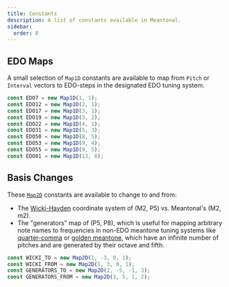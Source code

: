 ```yaml
---
title: Constants
description: A list of constants available in Meantonal.
sidebar:
  order: 8
---
```


## EDO Maps

A small selection of `Map1D` constants are available to map from `Pitch` or `Interval` vectors to EDO-steps in the designated EDO tuning system.

```ts
const EDO7 = new Map1D(1, 1);
const EDO12 = new Map1D(2, 1);
const EDO17 = new Map1D(3, 1);
const EDO19 = new Map1D(3, 2);
const EDO22 = new Map1D(4, 1);
const EDO31 = new Map1D(5, 3);
const EDO50 = new Map1D(8, 5);
const EDO53 = new Map1D(9, 4);
const EDO55 = new Map1D(9, 5);
const EDO81 = new Map1D(13, 8);
```

## Basis Changes

These [`Map2D`](/js/map) constants are available to change to and from:
- The [Wicki-Hayden](https://en.wikipedia.org/wiki/Wicki%E2%80%93Hayden_note_layout) coordinate system of (M2, P5) vs. Meantonal's (M2, m2).
- The "generators" map of (P5, P8), which is useful for mapping arbitrary note names to frequencies in non-EDO meantone tuning systems like [quarter-comma](https://en.wikipedia.org/wiki/Quarter-comma_meantone) or [golden meantone](https://en.xen.wiki/w/Golden_meantone), which have an infinite number of pitches and are generated by their octave and fifth.

```ts
const WICKI_TO = new Map2D(1, -3, 0, 1);
const WICKI_FROM = new Map2D(1, 3, 0, 1);
const GENERATORS_TO = new Map2D(2, -5, -1, 3);
const GENERATORS_FROM = new Map2D(3, 5, 1, 2);
```
